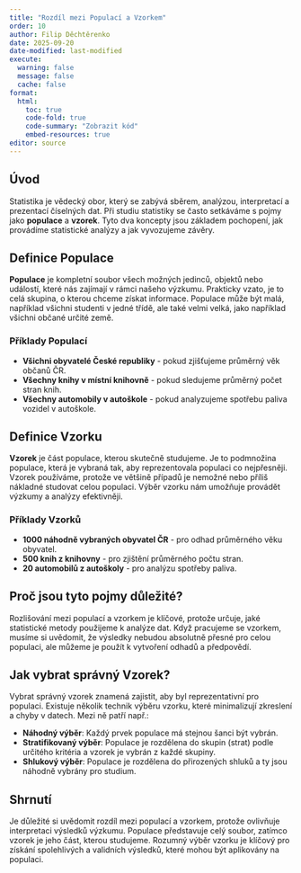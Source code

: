 ```yaml
---
title: "Rozdíl mezi Populací a Vzorkem"
order: 10
author: Filip Děchtěrenko
date: 2025-09-20
date-modified: last-modified
execute:
  warning: false
  message: false
  cache: false
format:
  html:
    toc: true
    code-fold: true
    code-summary: "Zobrazit kód"
    embed-resources: true
editor: source
---
```


## Úvod

Statistika je vědecký obor, který se zabývá sběrem, analýzou, interpretací a prezentací číselných dat. Při studiu statistiky se často setkáváme s pojmy jako **populace** a **vzorek**. Tyto dva koncepty jsou základem pochopení, jak provádíme statistické analýzy a jak vyvozujeme závěry.

## Definice Populace

**Populace** je kompletní soubor všech možných jedinců, objektů nebo událostí, které nás zajímají v rámci našeho výzkumu. Prakticky vzato, je to celá skupina, o kterou chceme získat informace. Populace může být malá, například všichni studenti v jedné třídě, ale také velmi velká, jako například všichni občané určité země.

### Příklady Populací

- **Všichni obyvatelé České republiky** - pokud zjišťujeme průměrný věk občanů ČR.
- **Všechny knihy v místní knihovně** - pokud sledujeme průměrný počet stran knih.
- **Všechny automobily v autoškole** - pokud analyzujeme spotřebu paliva vozidel v autoškole.

## Definice Vzorku

**Vzorek** je část populace, kterou skutečně studujeme. Je to podmnožina populace, která je vybraná tak, aby reprezentovala populaci co nejpřesněji. Vzorek používáme, protože ve většině případů je nemožné nebo příliš nákladné studovat celou populaci. Výběr vzorku nám umožňuje provádět výzkumy a analýzy efektivněji.

### Příklady Vzorků

- **1000 náhodně vybraných obyvatel ČR** - pro odhad průměrného věku obyvatel.
- **500 knih z knihovny** - pro zjištění průměrného počtu stran.
- **20 automobilů z autoškoly** - pro analýzu spotřeby paliva.

## Proč jsou tyto pojmy důležité?

Rozlišování mezi populací a vzorkem je klíčové, protože určuje, jaké statistické metody použijeme k analýze dat. Když pracujeme se vzorkem, musíme si uvědomit, že výsledky nebudou absolutně přesné pro celou populaci, ale můžeme je použít k vytvoření odhadů a předpovědí.


::: {.callout-tip}
## Jak vybrat správný Vzorek?
Vybrat správný vzorek znamená zajistit, aby byl reprezentativní pro populaci. Existuje několik technik výběru vzorku, které minimalizují zkreslení a chyby v datech. Mezi ně patří např.:

- **Náhodný výběr**: Každý prvek populace má stejnou šanci být vybrán.
- **Stratifikovaný výběr**: Populace je rozdělena do skupin (strat) podle určitého kritéria a vzorek je vybrán z každé skupiny.
- **Shlukový výběr**: Populace je rozdělena do přirozených shluků a ty jsou náhodně vybrány pro studium.
:::

## Shrnutí

Je důležité si uvědomit rozdíl mezi populací a vzorkem, protože ovlivňuje interpretaci výsledků výzkumu. Populace představuje celý soubor, zatímco vzorek je jeho část, kterou studujeme. Rozumný výběr vzorku je klíčový pro získání spolehlivých a validních výsledků, které mohou být aplikovány na populaci.



